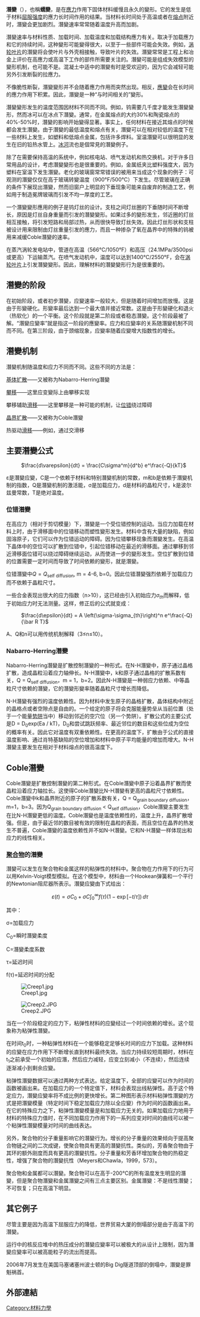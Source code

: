 {{機械失效模式}}
'''潛變'''（{{lang-en|'''Creep'''}}），也稱'''蠕變'''，是在[[應力|應力]]作用下固体材料缓慢且永久的變形。它的发生是低于材料[[屈服强度|屈服强度]]的應力长时间作用的结果。当材料长时间处于高温或者在[[熔点|熔点]]附近时，潛變会更加剧烈。潛變速率常常随着温度升高而加剧。

潛變速率与材料性质、加载时间、加载温度和加载结构應力有关。取决于加载應力和它的持续时间，这种變形可能變得很大，以至于一些部件可能会失效。例如，[[涡轮叶片|涡轮叶片]]的潛變将会使叶片与外壳相接触，导致叶片的失效。潛變常常是工程上和冶金上评价在高應力或高温下工作的部件所需要关注的。潛變可能是组成失效模型的變形机制，也可能不是。混凝土中适中的潛變有时是受欢迎的，因为它会减轻可能另外引发断裂的拉應力。

不像脆性断裂，潛變變形并不会随着應力作用而突然出现。相反，[[應變|應變]]会在长时间的應力作用下积累。因此，潛變是一种“与时间相关的”變形。

潛變變形发生的温度范围因材料不同而不同。例如，钨需要几千度才能发生潛變變形，然而冰可以在冰点下潛變。通常，在金属熔点的大约30%和陶瓷熔点的40%-50%时，潛變的影响开始變得显著。事实上，任何材料在接近其熔点的时候都会发生潛變。由于潛變的最低温度和熔点有关，潛變可以在相对较低的温度下在一些材料上发生，如塑料和低熔点金属，包括许多焊料。室温潛變可以很明显的发生在旧的铅热水管上。[[冰河|冰河]]流也是個常見的潛變例子。

除了在需要保持高温的系统中，例如核电站、喷气发动机和热交换机，对于许多日常用品的设计，考虑潛變變形也是很重要的。例如，金属纸夹比塑料强度大，因为塑料在室温下发生潛變。老化的玻璃窗常常错误的被用来当成这个现象的例子：可观测的潛變仅仅在高于玻璃转變温度（900°F/500°C）下发生。尽管玻璃在正确的条件下展现出潛變，然而旧窗户上明显的下垂现象可能来自废弃的制造工艺，例如用于制造冕牌玻璃而引发不均一厚度的工艺。

一个潛變變形應用的例子是钨灯丝的设计。支柱之间灯丝圈的下垂随时间不断增长，原因是灯丝自身重量而引发的潛變變形。如果过多的變形发生，邻近圈的灯丝相互接触，将引发短路和局部过热，从而很快导致灯丝失效。因此灯丝形状和支柱被设计用来限制由灯丝重量引发的應力，而且一种掺杂了氧在晶界中的特殊的钨被用来减缓Coble潛變的速率。

在蒸汽涡轮发电站中，管道在高温（566°C/1050°F）和高压（24.1MPa/3500psi或更高）下运输蒸汽。在喷气发动机中，温度可以达到1400°C/2550°F，会在[[涡轮叶片|涡轮叶片]]上引发潛變變形。因此，理解材料的潛變變形行为是很重要的。

== 潛變的阶段 ==
在初始阶段，或者初步潛變，应變速率一般较大，但是随着时间增加而放慢。这是由于形變硬化。形變率最后达到一个最大值并接近常数。这是由于形變硬化和退火（热软化）的一个平衡。这个阶段就是第二阶段或者稳态潛變。这个阶段最被了解。“潛變应變率”就是指这一阶段的應變率。应力和应變率的关系随潛變机制不同而不同。在第三阶段，由于颈缩现象，应變率随着应變增大指数性的增长。

== 潛變机制 ==
潛變机制随温度和应力不同而不同。这些不同的方法是：

[[体扩散|基体扩散]]——又被称为Nabarro-Herring潛變

[[攀移|攀移]]——这里应变變际上由攀移实现

攀移辅助[[滑移|滑移]]——这里攀移是一种可能的机制，让[[位错|位错]]绕过障碍

[[晶界扩散|晶界扩散]]——又被称为Coble潛變

热驱动[[滑移|滑移]]——例如，通过交滑移

== 主要潛變公式 ==
: <math> \frac{d\varepsilon}{dt} = \frac{C\sigma^m}{d^b} e^\frac{-Q}{kT}</math>

ε是潛變应變，C是一个依赖于材料和特别潛變机制的常数，m和b是依赖于潛變机制的指数，Q是潛變机制的激活能，σ是加载应力，d是材料的晶粒尺寸，k是波尔兹曼常数，T是绝对温度。

=== 位错潛變 ===
在高应力（相对于剪切模量）下，潛變是一个受位错控制的运动。当应力加载在材料上时，由于滑移面中的位错移动而塑性變形发生。材料中含有大量的缺陷，例如固溶原子，它们可以作为位错运动的障碍。因为位错攀移现象而潛變发生。在高温下晶体中的空位可以扩散到位错中，引起位错移动在最近的滑移面。通过攀移到邻近滑移面位错可以绕过障碍继续运动，从而使进一步的變形发生。空位扩散到位错的位置需要一定时间而导致了时间依赖的變形，就是潛變。

位错潛變中<math>Q=Q_{\text{self diffusion}}</math>, m = 4-6, b=0。因此位错潛變强烈依赖于加载应力而不依赖于晶粒尺寸。

一些合金表现出很大的应力指数（n>10），这已经由引入初始应力<math>\sigma_{th}</math>而解释，低于初始应力时无法测量。这样，修正后的公式就变成：

: <math>\frac{d\epsilon}{dt} = A \left(\sigma-\sigma_{th}\right)^n e^\frac{-Q}{\bar R T}</math>

A、Q和n可以用传统机制解释（3≤n≤10）。

=== Nabarro-Herring潛變 ===
Nabarro-Herring潛變是扩散控制潛變的一种形式。在N-H潛變中，原子通过晶格扩散，造成晶粒沿着应力轴伸长。N-H潛變中，k和原子通过晶格的扩散系数有关，Q = Q<sub>self diffusion</sub>，m = 1，b=2。因此N-H潛變是一种弱应力依赖、中等晶粒尺寸依赖的潛變，它的潛變形變率随着晶粒尺寸增长而降低。

N-H潛變有强烈的温度依赖性。因为材料中发生原子的晶格扩散，晶体结构中附近的晶格点或者空隙点是自由的。一个给定的原子将会克服能量势垒从当前位置（处于一个能量[[势阱|势阱]]当中）移动到邻近的空穴位（另一个势阱）。扩散公式的主要公式是D = D<sub>0</sub>exp(Ea / kT)，D<sub>0</sub>和尝试跳跃频率、最近邻位的数目和这些位成为空位的概率有关。因此它对温度有双重依赖性。在更高的温度下，扩散由于公式的直接温度影响、通过肖特基缺陷的空位增加和材料中原子平均能量的增加而增大。N-H潛變主要发生在相对于材料熔点的很高温度下。

== Coble潛變 ==
Coble潛變是扩散控制潛變的第二种形式。在Coble潛變中原子沿着晶界扩散而使晶粒沿着应力轴拉长。这使得Coble潛變比N-H潛變有更高的晶粒尺寸依赖性。Coble潛變中k和晶界附近的原子的扩散系数有关，Q = Q<sub>grain boundary diffusion</sub>，m=1，b=3。因为Q<sub>grain boundary diffusion</sub><nowiki> < Q</nowiki><sub>self diffusion</sub>，Coble潛變主要发生在比N-H潛變更低的温度。Coble潛變也是温度依赖性的，温度上升，晶界扩散增强。但是，由于最近邻的数目被有效的限制在晶粒的表面，而且空位在晶界的热发生不普遍，Coble潛變的温度依赖性并不如N-H潛變。它和N-H潛變一样体现出和应力的线性相关。

=== [[聚合物|聚合物]]的潛變 ===
潛變可以发生在聚合物和金属这样的粘弹性的材料中。聚合物在力作用下的行为可以用Kelvin-Voigt模型模拟。在这个模型中，材料由一个Hookean弹簧和一个平行的Newtonian阻尼器所表示。潛變应變由下式给出：

:<math>\varepsilon(t) = \sigma C_0 + \sigma C \int_0^\infty f(\tau)(1-\exp[-t/ \tau]) \,d \tau</math>

其中：

σ=加载应力

C<sub>0</sub>=瞬时潛變柔度

C=潛變柔度系数

τ=延迟时间

f(τ)=延迟时间的分配

[[Image:Creep1.jpg|right]]

[[Image:Creep2.JPG|right]]


当在一个阶段稳定的应力下，粘弹性材料的应變经过一个时间依赖的增长。这个现象称为粘弹性潛變。

在时间t<sub>0</sub>时，一种粘弹性材料在一个能够稳定足够长时间的应力下加载。这种材料的应變在应力作用下不断增长直到材料最终失效。当应力持续较短周期时，材料在t<sub>1</sub>之前承受一个初始的应潛，然后应力减轻，应变立刻减小（不连续），然后连续逐渐减小到剩余应變。

粘弹性潛變数据可以通过两种方式表达。给定温度下，全部的应變可以作为时间的函数被画出来。在加载应力的一个特定值下，材料会表现出线粘弹性。高于这个特定应力，潛變应變率将不成比例的更快增长。第二种图形表示材料粘弹性潛變的方式是把潛變模量（特定时间下稳定加载应力除以全应變）作为时间的函数画出来。在它的特殊应力之下，粘弹性潛變模量是和加载应力无关的。如果加载应力地用于材料的特殊应力值时，在不同加载应力作用下的一系列应变对时间的曲线可以被一个粘弹性潛變模量对时间的曲线表达。

另外，聚合物的分子重量影响它的潛變行为。增长的分子重量的效果倾向于提高聚合物链之间的二次成键，使聚合物具有更高的潛變抗性。类似的，芳香聚合物由于其环的额外刚度而具有更高的潛變抗性。分子重量和芳香环增加聚合物的热稳定性，增强了聚合物的潛變抗性（Meyers和Chawla，1999，573）。

聚合物和金属都可以潛變。聚合物可以在高于-200°C的所有温度发生明显的潛變，但是聚合物潛變和金属潛變之间有三点主要区别。金属潛變：不是线性潛變；不可恢复；只在高温下明显。

== 其它例子 ==
尽管主要是因为高温下屈服应力的降低，世界贸易大厦的倒塌部分是由于高温下的潛變。

运行中的核反应堆中的热压成分的潛變应變率可以被极大的从设计上限制，因为潛變应變率可以被高能粒子的流出而提高。

2006年7月发生在美国马塞诸塞州波士顿的Big Dig隧道顶部的倒塌中，潛變是罪魁祸首。

==外部連結==
[[Category:材料力學|Category:材料力學]]